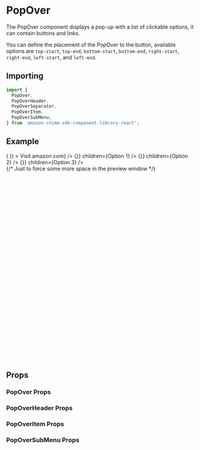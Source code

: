 

<Meta of={PopOverStories} />

# PopOver

The PopOver component displays a pop-up with a list of clickable options, it can contain buttons and links.

You can define the placement of the PopOver to the button, available options are `top-start`, `top-end`, `bottom-start`, `bottom-end`, `right-start`, `right-end`, `left-start`, and `left-end`.

## Importing

```javascript
import {
  PopOver,
  PopOverHeader,
  PopOverSeparator,
  PopOverItem,
  PopOverSubMenu,
} from 'amazon-chime-sdk-component-library-react';
```

## Example

<ThemeProvider theme={lightTheme}>
  <Canvas>
    <PopOver
      a11yLabel="Click me"
      renderButton={(isOpen) => (
        <PrimaryButton
          style={{ backgroundColor: `${isOpen ? `#0042bb` : '#075fff'}` }}
          label="Open PopOver"
        />
      )}
    >
      <PopOverHeader title="Title text" subtitle="Subtitle text" />
      <PopOverItem
        as="a"
        href="https://www.amazon.com"
        children={<span>Visit amazon.com</span>}
      />
      <PopOverItem
        as="button"
        onClick={() => {}}
        children={<span>Option 1</span>}
      />
      <PopOverSubMenu text="This is a submenu">
        <PopOverItem
          as="button"
          onClick={() => {}}
          children={<span>Option 2</span>}
        />
        <PopOverItem
          as="button"
          onClick={() => {}}
          children={<span>Option 3</span>}
        />
      </PopOverSubMenu>
    </PopOver>
    <div style={{ height: '15rem' }} /> {/* Just to force some more space in the preview window */}
  </Canvas>
</ThemeProvider>

```jsx
<PopOver
  a11yLabel="Click me"
  renderButton={(isOpen) => (
    <PrimaryButton
      style={{ backgroundColor: `${isOpen ? `#0042bb` : '#075fff'}` }}
      label="Open PopOver"
    />
  )}
>
  <PopOverHeader title="Title text" subtitle="Subtitle text" />
  <PopOverItem
    as="a"
    href="https://www.amazon.com"
    children={<span>Visit amazon.com</span>}
  />
  <PopOverItem
    as="button"
    onClick={() => {}}
    children={<span>Option 1</span>}
  />
  <PopOverSubMenu text="This is a submenu">
    <PopOverItem
      as="button"
      onClick={() => {}}
      children={<span>Option 2</span>}
    />
    <PopOverItem
      as="button"
      onClick={() => {}}
      children={<span>Option 3</span>}
    />
  </PopOverSubMenu>
</PopOver>
```

## Props

### PopOver Props

<ArgTypes of={PopOver} />

### PopOverHeader Props

<ArgTypes of={PopOverHeader} />

### PopOverItem Props

<ArgTypes of={PopOverItem} />

### PopOverSubMenu Props

<ArgTypes of={PopOverSubMenu} />

